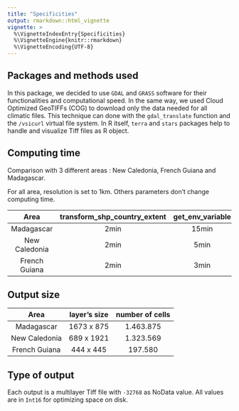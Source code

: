 ```yaml
---
title: "Specificities"
output: rmarkdown::html_vignette
vignette: >
  %\VignetteIndexEntry{Specificities}
  %\VignetteEngine{knitr::rmarkdown}
  %\VignetteEncoding{UTF-8}
---
```


## Packages and methods used

In this package, we decided to use `GDAL` and `GRASS` software for their functionalities and computational speed. 
In the same way, we used Cloud Optimized GeoTIFFs (COG) to download only the data needed for all climatic files. This technique can done with the `gdal_translate` function and the `/vsicurl` virtual file system. 
In R itself, `terra` and `stars` packages help to handle and visualize Tiff files as R object.

## Computing time

Comparison with 3 different areas : New Caledonia, French Guiana and Madagascar.

For all area, resolution is set to 1km. Others parameters don't change computing time.

| Area          | transform_shp_country_extent | get_env_variable | get_chelsa_current | merge_files | get_chelsa_future |
| :-----------: | :--------------------------: | :--------------: | :----------------: | :---------: | :---------------: |
| Madagascar    | 2min                         | 15min            | 34min              | 6min        | 1h15min           |
| New Caledonia | 2min                         | 5min             | 9min               | 8min        | 47min             |
| French Guiana | 2min                         | 3min             | 6min               | 2min        | 25min             |

## Output size

| Area          | layer's size | number of cells |
| :-----------: | :----------: | :-------------: |
| Madagascar    | 1673 x 875   | 1.463.875       |
| New Caledonia | 689 x 1921   | 1.323.569       |
| French Guiana | 444 x 445    | 197.580         |

## Type of output

Each output is a multilayer Tiff file with `-32768` as NoData value. All values are in `Int16` for optimizing space on disk.

